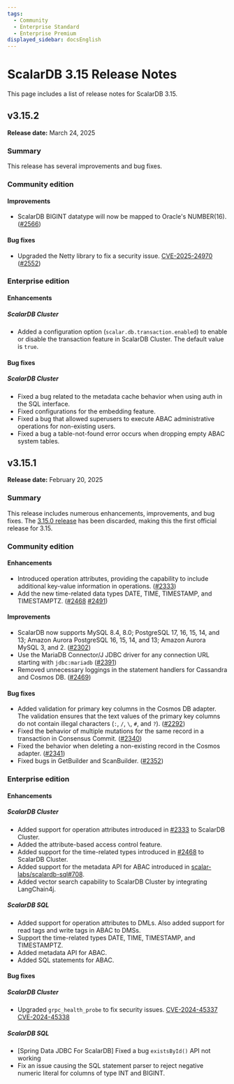 ```yaml
---
tags:
  - Community
  - Enterprise Standard
  - Enterprise Premium
displayed_sidebar: docsEnglish
---
```


# ScalarDB 3.15 Release Notes

This page includes a list of release notes for ScalarDB 3.15.

## v3.15.2

**Release date:** March 24, 2025

### Summary

This release has several improvements and bug fixes.

### Community edition

#### Improvements

- ScalarDB BIGINT datatype will now be mapped to Oracle's NUMBER(16). ([#2566](https://github.com/scalar-labs/scalardb/pull/2566))

#### Bug fixes

- Upgraded the Netty library to fix a security issue. [CVE-2025-24970](https://github.com/advisories/GHSA-4g8c-wm8x-jfhw "CVE-2025-24970") ([#2552](https://github.com/scalar-labs/scalardb/pull/2552))

### Enterprise edition

#### Enhancements

##### ScalarDB Cluster

- Added a configuration option (`scalar.db.transaction.enabled`) to enable or disable the transaction feature in ScalarDB Cluster. The default value is `true`.

#### Bug fixes

##### ScalarDB Cluster

- Fixed a bug related to the metadata cache behavior when using auth in the SQL interface.
- Fixed configurations for the embedding feature.
- Fixed a bug that allowed superusers to execute ABAC administrative operations for non-existing users.
- Fixed a bug a table-not-found error occurs when dropping empty ABAC system tables.

## v3.15.1

**Release date:** February 20, 2025

### Summary

This release includes numerous enhancements, improvements, and bug fixes. The [3.15.0 release](https://github.com/scalar-labs/scalardb/releases/tag/v3.15.0) has been discarded, making this the first official release for 3.15.

### Community edition

#### Enhancements

- Introduced operation attributes, providing the capability to include additional key-value information in operations. ([#2333](https://github.com/scalar-labs/scalardb/pull/2333))
- Add the new time-related data types DATE, TIME, TIMESTAMP, and TIMESTAMPTZ. ([#2468](https://github.com/scalar-labs/scalardb/pull/2468) [#2491](https://github.com/scalar-labs/scalardb/pull/2491))

#### Improvements

- ScalarDB now supports MySQL 8.4, 8.0; PostgreSQL 17, 16, 15, 14, and 13; Amazon Aurora PostgreSQL 16, 15, 14, and 13; Amazon Aurora MySQL 3, and 2. ([#2302](https://github.com/scalar-labs/scalardb/pull/2302))
- Use the MariaDB Connector/J JDBC driver for any connection URL starting with `jdbc:mariadb` ([#2391](https://github.com/scalar-labs/scalardb/pull/2391))
- Removed unnecessary loggings in the statement handlers for Cassandra and Cosmos DB. ([#2469](https://github.com/scalar-labs/scalardb/pull/2469))

#### Bug fixes

- Added validation for primary key columns in the Cosmos DB adapter. The validation ensures that the text values of the primary key columns do not contain illegal characters (`:`, `/`, `\`, `#`, and `?`). ([#2292](https://github.com/scalar-labs/scalardb/pull/2292))
- Fixed the behavior of multiple mutations for the same record in a transaction in Consensus Commit. ([#2340](https://github.com/scalar-labs/scalardb/pull/2340))
- Fixed the behavior when deleting a non-existing record in the Cosmos adapter. ([#2341](https://github.com/scalar-labs/scalardb/pull/2341))
- Fixed bugs in GetBuilder and ScanBuilder. ([#2352](https://github.com/scalar-labs/scalardb/pull/2352))

### Enterprise edition

#### Enhancements

##### ScalarDB Cluster

- Added support for operation attributes introduced in [#2333](https://github.com/scalar-labs/scalardb/pull/2333) to ScalarDB Cluster.
- Added the attribute-based access control feature.
- Added support for the time-related types introduced in [#2468](https://github.com/scalar-labs/scalardb/pull/2468) to ScalarDB Cluster.
- Added support for the metadata API for ABAC introduced in [scalar-labs/scalardb-sql#708](https://github.com/scalar-labs/scalardb-sql/pull/708).
- Added vector search capability to ScalarDB Cluster by integrating LangChain4j.

##### ScalarDB SQL

- Added support for operation attributes to DMLs. Also added support for read tags and write tags in ABAC to DMSs.
- Support the time-related types DATE, TIME, TIMESTAMP, and TIMESTAMPTZ.
- Added metadata API for ABAC.
- Added SQL statements for ABAC.

#### Bug fixes

##### ScalarDB Cluster

- Upgraded `grpc_health_probe` to fix security issues. [CVE-2024-45337](https://github.com/advisories/GHSA-v778-237x-gjrc "CVE-2024-45337") [CVE-2024-45338](https://github.com/advisories/GHSA-w32m-9786-jp63 "CVE-2024-45338")

##### ScalarDB SQL

- [Spring Data JDBC For ScalarDB] Fixed a bug `existsById()` API not working
- Fix an issue causing the SQL statement parser to reject negative numeric literal for columns of type INT and BIGINT.
